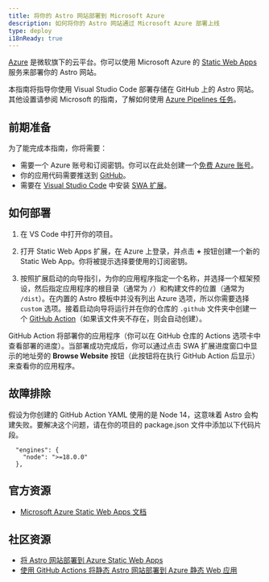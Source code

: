 ```yaml
---
title: 将你的 Astro 网站部署到 Microsoft Azure
description: 如何将你的 Astro 网站通过 Microsoft Azure 部署上线
type: deploy
i18nReady: true
---
```


[Azure](https://azure.microsoft.com/) 是微软旗下的云平台。你可以使用 Microsoft Azure 的 [Static Web Apps](https://aka.ms/staticwebapps) 服务来部署你的 Astro 网站。

本指南将指导你使用 Visual Studio Code 部署存储在 GitHub 上的 Astro 网站。其他设置请参阅 Microsoft 的指南，了解如何使用 [Azure Pipelines 任务](https://learn.microsoft.com/zh-CN/azure/devops/pipelines/tasks/reference/azure-static-web-app-v0?view=azure-pipelines)。

## 前期准备

为了能完成本指南，你将需要：

- 需要一个 Azure 账号和订阅密钥。你可以在此处创建一个[免费 Azure 账号](https://azure.microsoft.com/free)。
-  你的应用代码需要推送到 [GitHub](https://github.com/)。
-  需要在 [Visual Studio Code](https://code.visualstudio.com/) 中安装 [SWA 扩展](https://marketplace.visualstudio.com/items?itemName=ms-azuretools.vscode-azurestaticwebapps)。

## 如何部署

1. 在 VS Code 中打开你的项目。

2. 打开 Static Web Apps 扩展，在 Azure 上登录，并点击 **+** 按钮创建一个新的 Static Web App。你将被提示选择要使用的订阅密钥。

3. 按照扩展启动的向导指引，为你的应用程序指定一个名称，并选择一个框架预设，然后指定应用程序的根目录（通常为 `/`）和构建文件的位置（通常为 `/dist`）。在内置的 Astro 模板中并没有列出 Azure 选项，所以你需要选择 `custom` 选项。接着启动向导将运行并在你的仓库的 `.github` 文件夹中创建一个 [GitHub Action](https://github.com/features/actions)（如果该文件夹不存在，则会自动创建）。

GitHub Action 将部署你的应用程序（你可以在 GitHub 仓库的 Actions 选项卡中查看部署的进度）。当部署成功完成后，你可以通过点击 SWA 扩展进度窗口中显示的地址旁的 **Browse Website** 按钮（此按钮将在执行 GitHub Action 后显示）来查看你的应用程序。

## 故障排除

假设为你创建的 GitHub Action YAML 使用的是 Node 14，这意味着 Astro 会构建失败。要解决这个问题，请在你的项目的 package.json 文件中添加以下代码片段。

```
  "engines": {
    "node": ">=18.0.0"
  },
```

## 官方资源

-  [Microsoft Azure Static Web Apps 文档](https://learn.microsoft.com/zh-CN/azure/static-web-apps/)

## 社区资源

-  [将 Astro 网站部署到 Azure Static Web Apps](https://www.blueboxes.co.uk/deploying-an-astro-website-to-azure-static-web-apps)
- [使用 GitHub Actions 将静态 Astro 网站部署到 Azure 静态 Web 应用](https://agramont.net/blog/create-static-site-astro-azure-ssg/#automate-deployment-with-github-actions)
